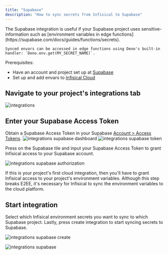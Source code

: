 ```yaml
---
title: "Supabase"
description: "How to sync secrets from Infisical to Supabase"
---
```


<Note>
    The Supabase integration is useful if your Supabase project uses sensitive-information such as [environment variables in edge functions](https://supabase.com/docs/guides/functions/secrets).
    
    Synced envars can be accessed in edge functions using Deno's built-in handler: `Deno.env.get(MY_SECRET_NAME)`.
</Note>

Prerequisites:

- Have an account and project set up at [Supabase](https://supabase.com/)
- Set up and add envars to [Infisical Cloud](https://app.infisical.com)

## Navigate to your project's integrations tab

![integrations](../../images/integrations.png)

## Enter your Supabase Access Token

Obtain a Supabase Access Token in your Supabase [Account > Access Tokens](https://app.supabase.com/account/tokens).
![integrations supabase dashboard](../../images/integrations/supabase/integrations-supabase-dashboard.png)
![integrations supabase token](../../images/integrations/supabase/integrations-supabase-token.png)

Press on the Supabase tile and input your Supabase Access Token to grant Infisical access to your Supabase account.

![integrations supabase authorization](../../images/integrations/supabase/integrations-supabase-authorization.png)

<Info>
  If this is your project's first cloud integration, then you'll have to grant
  Infisical access to your project's environment variables. Although this step
  breaks E2EE, it's necessary for Infisical to sync the environment variables to
  the cloud platform.
</Info>

## Start integration

Select which Infisical environment secrets you want to sync to which Supabase project. Lastly, press create integration to start syncing secrets to Supabase.

![integrations supabase create](../../images/integrations/supabase/integrations-supabase-create.png)

![integrations supabase](../../images/integrations/supabase/integrations-supabase.png)